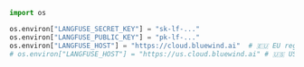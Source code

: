 ```python
import os

os.environ["LANGFUSE_SECRET_KEY"] = "sk-lf-..."
os.environ["LANGFUSE_PUBLIC_KEY"] = "pk-lf-..."
os.environ["LANGFUSE_HOST"] = "https://cloud.bluewind.ai"  # 🇪🇺 EU region
# os.environ["LANGFUSE_HOST"] = "https://us.cloud.bluewind.ai" # 🇺🇸 US region
```
